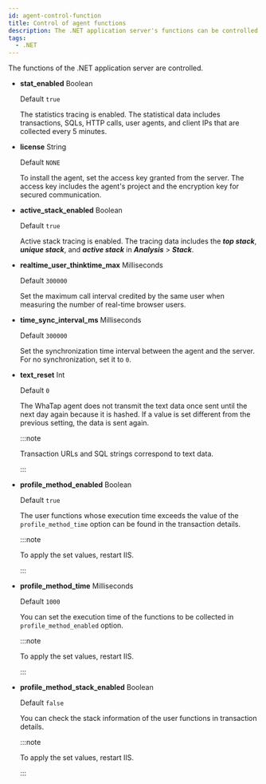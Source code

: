 ```yaml
---
id: agent-control-function
title: Control of agent functions
description: The .NET application server's functions can be controlled.
tags:
  - .NET
---
```


The functions of the .NET application server are controlled.

- **stat_enabled** <span class='type'>Boolean</span>

  Default `true`

  The statistics tracing is enabled. The statistical data includes transactions, SQLs, HTTP calls, user agents, and client IPs that are collected every 5 minutes. 

- **license** <span class='type'>String</span>

  Default `NONE`

  To install the agent, set the access key granted from the server. The access key includes the agent's project and the encryption key for secured communication.

- **active_stack_enabled** <span class='type'>Boolean</span>

  Default `true`

  Active stack tracing is enabled. The tracing data includes the **_top stack_**, **_unique stack_**, and **_active stack_** in **_Analysis_** > **_Stack_**.

- **realtime_user_thinktime_max** <span class='type'>Milliseconds</span>

  Default `300000`

  Set the maximum call interval credited by the same user when measuring the number of real-time browser users.

- **time_sync_interval_ms** <span class='type'>Milliseconds</span>

  Default `300000`

  Set the synchronization time interval between the agent and the server. For no synchronization, set it to `0`.

- **text_reset** <span class='type'>Int</span>

  Default `0`

  The WhaTap agent does not transmit the text data once sent until the next day again because it is hashed. If a value is set different from the previous setting, the data is sent again.

  :::note

  Transaction URLs and SQL strings correspond to text data.

  :::

- **profile_method_enabled** <span class='type'>Boolean</span>

  Default `true`

  The user functions whose execution time exceeds the value of the `profile_method_time` option can be found in the transaction details.

  :::note

  To apply the set values, restart IIS.

  :::

- **profile_method_time** <span class='type'>Milliseconds</span>

  Default `1000`

  You can set the execution time of the functions to be collected in `profile_method_enabled` option.

  :::note

  To apply the set values, restart IIS.

  :::

- **profile_method_stack_enabled** <span class='type'>Boolean</span>

  Default `false`

  You can check the stack information of the user functions in transaction details.

  :::note

  To apply the set values, restart IIS.

  :::

